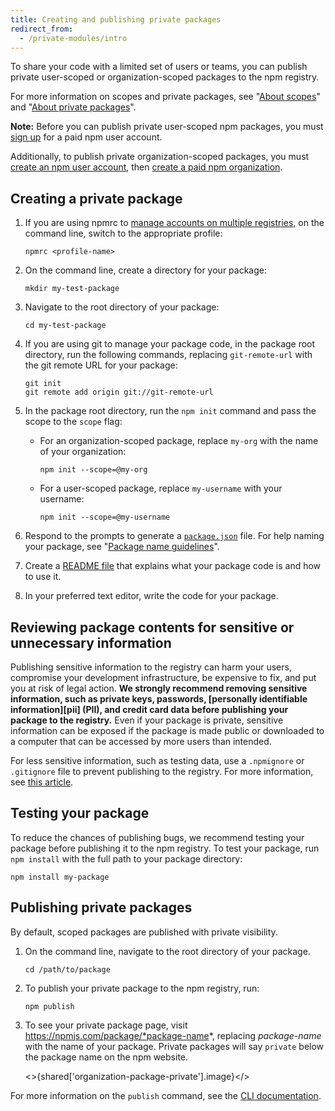 ```yaml
---
title: Creating and publishing private packages
redirect_from:
  - /private-modules/intro
---
```


To share your code with a limited set of users or teams, you can publish private user-scoped or organization-scoped packages to the npm registry.

For more information on scopes and private packages, see "[About scopes][scopes]" and "[About private packages][private-pkgs]".

<Note>

**Note:** Before you can publish private user-scoped npm packages, you must <a href="https://npmjs.com/signup">sign up</a> for a paid npm user account.

Additionally, to publish private organization-scoped packages, you must <a href="https://npmjs.com/signup">create an npm user account</a>, then <a href="https://www.npmjs.com/signup?next=/org/create">
create a paid npm organization</a>.

</Note>

## Creating a private package

1. If you are using npmrc to [manage accounts on multiple registries][reg-config], on the command line, switch to the appropriate profile:

    ```
    npmrc <profile-name>
    ```

2. On the command line, create a directory for your package:

    ```
    mkdir my-test-package
    ```

3. Navigate to the root directory of your package:

    ```
    cd my-test-package
    ```

4. If you are using git to manage your package code, in the package root directory, run the following commands, replacing `git-remote-url` with the git remote URL for your package:

    ```
    git init
    git remote add origin git://git-remote-url
    ```

5. In the package root directory, run the `npm init` command and pass the scope to the `scope` flag:

   * For an organization-scoped package, replace `my-org` with the name of your organization:
     ```
     npm init --scope=@my-org
     ```

   * For a user-scoped package, replace `my-username` with your username:
     ```
     npm init --scope=@my-username
     ```

6. Respond to the prompts to generate a <a href="https://docs.npmjs.com/about-package-json-and-package-lock-json-files">`package.json`</a> file. For help naming your package, see "[Package name guidelines][pkg-name]".

7. Create a [README file][readme-file] that explains what your package code is and how to use it.

8. In your preferred text editor, write the code for your package.

## Reviewing package contents for sensitive or unnecessary information

Publishing sensitive information to the registry can harm your users, compromise your development infrastructure, be expensive to fix, and put you at risk of legal action. **We strongly recommend removing sensitive information, such as private keys, passwords, [personally identifiable information][pii] (PII), and credit card data before publishing your package to the registry.** Even if your package is private, sensitive information can be exposed if the package is made public or downloaded to a computer that can be accessed by more users than intended.

For less sensitive information, such as testing data, use a `.npmignore` or `.gitignore` file to prevent publishing to the registry. For more information, see [this article][developers].

## Testing your package

To reduce the chances of publishing bugs, we recommend testing your package before publishing it to the npm registry. To test your package, run `npm install` with the full path to your package directory:

```
npm install my-package
```

## Publishing private packages

By default, scoped packages are published with private visibility.

1. On the command line, navigate to the root directory of your package.

   ```
   cd /path/to/package
   ```

2. To publish your private package to the npm registry, run:

   ```
   npm publish
   ```

3. To see your private package page, visit https://npmjs.com/package/*package-name*, replacing *package-name* with the name of your package. Private packages will say `private` below the package name on the npm website.

   <>{shared['organization-package-private'].image}</>

For more information on the `publish` command, see the [CLI documentation][cli-publish].

[scopes]: about-scopes
[private-pkgs]: about-private-packages
[user-signup]: https://www.npmjs.com/signup
[create-org]: https://www.npmjs.com/signup?next=/org/create
[pkg-name]: package-name-guidelines
[readme-file]: about-package-readme-files
[developers]: /misc/developers#keeping-files-out-of-your-package
[cli-publish]: /cli/publish
[reg-config]: configuring-your-registry-settings-as-an-npm-enterprise-user#using-npmrc-to-manage-multiple-profiles-for-different-registries
